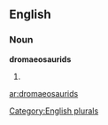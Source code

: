 ==English==

===Noun===
'''dromaeosaurids'''

# {{plural of|[[dromaeosaurid]]}}

[[Category:English plurals]]

[[ar:dromaeosaurids]]